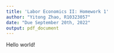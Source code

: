```yaml
---
title: 'Labor Economics II: Homework 1'
author: "Yitong Zhao, R10323057"
date: "Due September 20th, 2022"
output: pdf_document
---
```

Hello world!